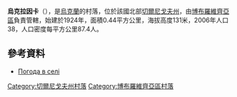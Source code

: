 {{coord|50|38|27|N|31|45|15|E|scale:100000|display=title}}

'''烏克拉因卡'''（{{lang-uk|Українка}}），是[[烏克蘭|烏克蘭]]的村落，位於該國北部[[切爾尼戈夫州|切爾尼戈夫州]]，由[[博布羅維齊亞區|博布羅維齊亞區]]負責管轄，始建於1924年，面積0.44平方公里，海拔高度131米，2006年人口38，人口密度每平方公里87.4人。

==參考資料==
*[http://weather.in.ua/ua/chernigovskaja/26801 Погода в селі ] {{Wayback|url=http://weather.in.ua/ua/chernigovskaja/26801 |date=20111220094246 }}

[[Category:切爾尼戈夫州村落|Category:切爾尼戈夫州村落]]
[[Category:博布羅維齊亞區村落|Category:博布羅維齊亞區村落]]


{{Chernihiv-geo-stub}}
